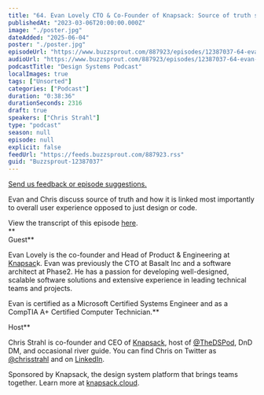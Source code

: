 ```yaml
---
title: "64. Evan Lovely CTO & Co-Founder of Knapsack: Source of truth should be the user experience"
publishedAt: "2023-03-06T20:00:00.000Z"
image: "./poster.jpg"
dateAdded: "2025-06-04"
poster: "./poster.jpg"
episodeUrl: "https://www.buzzsprout.com/887923/episodes/12387037-64-evan-lovely-cto-co-founder-of-knapsack-source-of-truth-should-be-the-user-experience.mp3"
audioUrl: "https://www.buzzsprout.com/887923/episodes/12387037-64-evan-lovely-cto-co-founder-of-knapsack-source-of-truth-should-be-the-user-experience.mp3"
podcastTitle: "Design Systems Podcast"
localImages: true
tags: ["Unsorted"]
categories: ["Podcast"]
duration: "0:38:36"
durationSeconds: 2316
draft: true
speakers: ["Chris Strahl"]
type: "podcast"
season: null
episode: null
explicit: false
feedUrl: "https://feeds.buzzsprout.com/887923.rss"
guid: "Buzzsprout-12387037"
---
```

[Send us feedback or episode suggestions.](https://www.buzzsprout.com/twilio/text_messages/887923/open_sms)

Evan and Chris discuss source of truth and how it is linked most importantly to overall user experience opposed to just design or code.  
  
View the transcript of this episode [here](https://docs.google.com/document/d/10EMIZYnej8gxFFZobWu1MwzAvOkXahXM/edit).  
**  
Guest**

Evan Lovely is the co-founder and Head of Product & Engineering at [Knapsac](https://theorg.com/org/knapsack)k. Evan was previously the CTO at Basalt Inc and a software architect at Phase2. He has a passion for developing well-designed, scalable software solutions and extensive experience in leading technical teams and projects. 

Evan is certified as a Microsoft Certified Systems Engineer and as a CompTIA A+ Certified Computer Technician.**  
  
Host**

Chris Strahl is co-founder and CEO of [Knapsack](https://www.knapsack.cloud/), host of [@TheDSPod](https://twitter.com/thedspod), DnD DM, and occasional river guide. You can find Chris on Twitter as [@chrisstrahl](https://twitter.com/chrisstrahl) and on [LinkedIn](https://www.linkedin.com/in/chrisstrahl/).  
  
Sponsored by Knapsack, the design system platform that brings teams together. Learn more at [knapsack.cloud](https://www.knapsack.cloud/?utm_source=podcast).
